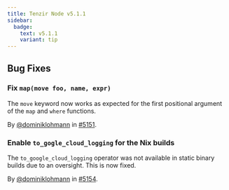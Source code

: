 ```yaml
---
title: Tenzir Node v5.1.1
sidebar:
  badge:
    text: v5.1.1
    variant: tip
---
```


## Bug Fixes

### Fix `map(move foo, name, expr)`

The `move` keyword now works as expected for the first positional argument of
the `map` and `where` functions.

By [@dominiklohmann](https://github.com/dominiklohmann) in [#5151](https://github.com/tenzir/tenzir/pull/5151).

### Enable `to_gogle_cloud_logging` for the Nix builds

The `to_google_cloud_logging` operator was not available in static binary builds
due to an oversight. This is now fixed.

By [@dominiklohmann](https://github.com/dominiklohmann) in [#5154](https://github.com/tenzir/tenzir/pull/5154).
